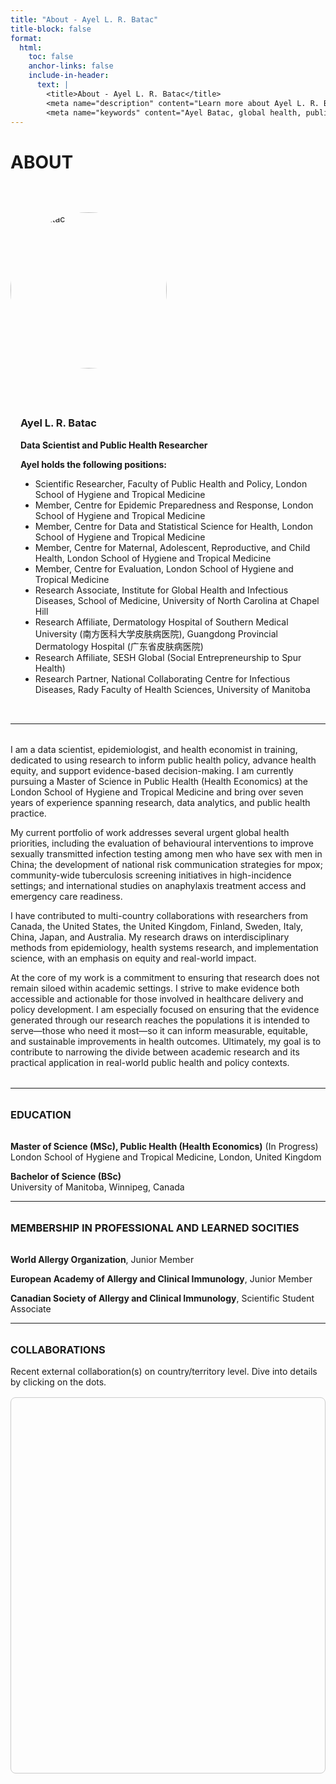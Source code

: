 ```yaml
---
title: "About - Ayel L. R. Batac"
title-block: false
format:
  html:
    toc: false
    anchor-links: false
    include-in-header: 
      text: |
        <title>About - Ayel L. R. Batac</title>
        <meta name="description" content="Learn more about Ayel L. R. Batac, a data scientist and global health researcher specializing in HIV and STBBIs, with a focus on equity and knowledge translation." />
        <meta name="keywords" content="Ayel Batac, global health, public health, allergy, clinical immunology, COVID-19, vaccine hesitancy, food allergy, anaphylaxis, pediatrics, HIV, STBBIs, knowledge translation, equity, infectious diseases, clinical research, evidence-informed policy, epidemiologist, LSHTM, UNC, Southern Medical Univeristy, China, NCCID" />
---
```


# ABOUT

$~$

<div style="display: flex; flex-wrap: wrap; align-items: flex-start; gap: 2.5rem; margin-bottom: 2rem;">

<!-- Image Section -->
<div style="flex: 0 0 250px;">
  <img src="ABatac_headshot.jpg" alt="Ayel Batac" style="width: 100%; aspect-ratio: 1 / 1; object-fit: cover; border-radius: 50%;">
</div>

<!-- Name and Affiliations Section -->
<div style="flex: 1; min-width: 250px; margin-left: 1rem;">

### Ayel L. R. Batac
**Data Scientist and Public Health Researcher**

**Ayel holds the following positions:**

- Scientific Researcher, Faculty of Public Health and Policy, London School of Hygiene and Tropical Medicine  
- Member, Centre for Epidemic Preparedness and Response, London School of Hygiene and Tropical Medicine  
- Member, Centre for Data and Statistical Science for Health, London School of Hygiene and Tropical Medicine  
- Member, Centre for Maternal, Adolescent, Reproductive, and Child Health, London School of Hygiene and Tropical Medicine
- Member, Centre for Evaluation, London School of Hygiene and Tropical Medicine  
- Research Associate, Institute for Global Health and Infectious Diseases, School of Medicine, University of North Carolina at Chapel Hill  
- Research Affiliate, Dermatology Hospital of Southern Medical University (南方医科大学皮肤病医院), Guangdong Provincial Dermatology Hospital (广东省皮肤病医院)  
- Research Affiliate, SESH Global (Social Entrepreneurship to Spur Health)  
- Research Partner, National Collaborating Centre for Infectious Diseases, Rady Faculty of Health Sciences, University of Manitoba  

</div>
</div>

---

<div style="margin-top: 2rem;"></div>

I am a data scientist, epidemiologist, and health economist in training, dedicated to using research to inform public health policy, advance health equity, and support evidence-based decision-making. I am currently pursuing a Master of Science in Public Health (Health Economics) at the London School of Hygiene and Tropical Medicine and bring over seven years of experience spanning research, data analytics, and public health practice.

My current portfolio of work addresses several urgent global health priorities, including the evaluation of behavioural interventions to improve sexually transmitted infection testing among men who have sex with men in China; the development of national risk communication strategies for mpox; community-wide tuberculosis screening initiatives in high-incidence settings; and international studies on anaphylaxis treatment access and emergency care readiness.

I have contributed to multi-country collaborations with researchers from Canada, the United States, the United Kingdom, Finland, Sweden, Italy, China, Japan, and Australia. My research draws on interdisciplinary methods from epidemiology, health systems research, and implementation science, with an emphasis on equity and real-world impact.

At the core of my work is a commitment to ensuring that research does not remain siloed within academic settings. I strive to make evidence both accessible and actionable for those involved in healthcare delivery and policy development. I am especially focused on ensuring that the evidence generated through our research reaches the populations it is intended to serve—those who need it most—so it can inform measurable, equitable, and sustainable improvements in health outcomes. Ultimately, my goal is to contribute to narrowing the divide between academic research and its practical application in real-world public health and policy contexts.

<div style="margin-top: 2rem;"></div>

---

<div style="margin-top: 2rem;"></div>

### <span style="text-transform: uppercase;">Education</span>

<div style="margin-top: 2rem;"></div>

**Master of Science (MSc), Public Health (Health Economics)** (In Progress)  
London School of Hygiene and Tropical Medicine, London, United Kingdom  

**Bachelor of Science (BSc)**  
University of Manitoba, Winnipeg, Canada

---

<div style="margin-top: 2rem;"></div>

### <span style="text-transform: uppercase;">Membership in professional and learned socities</span>

<div style="margin-top: 2rem;"></div>

**World Allergy Organization**, Junior Member

**European Academy of Allergy and Clinical Immunology**, Junior Member

**Canadian Society of Allergy and Clinical Immunology**, Scientific Student Associate

---

<div style="margin-top: 2rem;"></div>

### COLLABORATIONS

Recent external collaboration(s) on country/territory level. Dive into details by clicking on the dots.

```{=html}
<!-- Load Leaflet CSS and JS -->
<link
  rel="stylesheet"
  href="https://unpkg.com/leaflet@1.9.4/dist/leaflet.css"
/>
<script src="https://unpkg.com/leaflet@1.9.4/dist/leaflet.js"></script>

<!-- Load Leaflet.markercluster CSS and JS -->
<link
  rel="stylesheet"
  href="https://unpkg.com/leaflet.markercluster@1.5.3/dist/MarkerCluster.css"
/>
<link
  rel="stylesheet"
  href="https://unpkg.com/leaflet.markercluster@1.5.3/dist/MarkerCluster.Default.css"
/>
<script src="https://unpkg.com/leaflet.markercluster@1.5.3/dist/leaflet.markercluster.js"></script>

<!-- Map Container -->
<div
  id="collab-map"
  style="height: 600px; margin-top: 1rem; border: 1px solid #ccc; border-radius: 8px;"
></div>

<script>
  // Collaborator data with coordinates
const rawCollaborators = [
  {
    lat: 49.8951,
    lng: -97.1466,
    city: "Winnipeg, Canada",
    institution: "Department of Pediatrics and Child Health, Max Rady College of Medicine, Rady Faculty of Health Sciences, University of Manitoba",
    names: [
      "Billy Hong, MD",
      "Elinor Simons, MD, PhD",
      "Elissa M. Abrams, MD, MPH, FRCPC",
      "Jill A. Keddy-Grant, MD, FRCPC",
      "Kaitlyn A. Merrill, BSc(Hons)",
      "Manvir Bhamra, BSc, RD",
      "Michael A. Golding, MA",
      "Michelle A. Halbrich, MD, FRCPC",
      "Thomas V. Gerstner, MD, FRCPC",
      "Zoe Harbottle, BSc, MAHN"
  ],
  papers: [
    {
      title: "The burden of food allergy on children and teens: A systematic review",
      url: "https://doi.org/10.1111/pai.13743"
    },
    {
      title: "vACcine COnfidence amongst those living with alleRgy during the COVID pandemic (ACCORD): a scoping review protocol",
      url: "https://doi.org/10.1186/s13223-022-00723-w"
    },
    {
      title: "Guidance to enhance participant validity during virtual qualitative interviews and focus groups",
      url: "https://doi.org/10.1016/j.anai.2023.01.005"
    },
    {
      title: "Vaccine confidence among those living with allergy during the COVID pandemic (ACCORD): A scoping review",
      url: "https://doi.org/10.1016/j.jacig.2023.100079"
    },
    {
      title: "A qualitative investigation into vaccine hesitancy and confidence among people managing allergy",
      url: "https://doi.org/10.1016/j.anai.2023.08.600"
    },
    {
      title: "Infantile atopic dermatitis and maternal-infant bonding: a mixed methods study",
      url: "https://doi.org/10.1186/s13223-023-00857-5"
    },
    {
      title: "A scoping review protocol for evaluating cost questionnaires aimed at measuring the household financial burden of food allergy",
      url: "https://doi.org/10.1111/cea.14493"
    },
    {
      title: "A Scoping Review of Cost Questionnaires Aimed at Measuring the Household Financial Burden of Food Allergy",
      url: "https://doi.org/10.1111/cea.14622"
    }
  ]

  },
  {
  lat: 49.9031,
  lng: -97.1586,
  city: "Winnipeg, Canada",
  institution: "Section of Allergy and Clinical Immunology, Department of Pediatrics and Child Health, Max Rady College of Medicine, Rady Faculty of Health Sciences, University of Manitoba",
  names: [
    "Elinor Simons, MD, PhD",
    "Elissa M. Abrams, MD, MPH, FRCPC",
    "Michelle A. Halbrich, MD, FRCPC",
    "Thomas V. Gerstner, MD, FRCPC"
  ],
  papers: [
    {
      title: "vACcine COnfidence amongst those living with alleRgy during the COVID pandemic (ACCORD): a scoping review protocol",
      url: "https://doi.org/10.1186/s13223-022-00723-w"
    },
    {
      title: "Vaccine confidence among those living with allergy during the COVID pandemic (ACCORD): A scoping review",
      url: "https://doi.org/10.1016/j.jacig.2023.100079"
    },
    {
      title: "A qualitative investigation into vaccine hesitancy and confidence among people managing allergy",
      url: "https://doi.org/10.1016/j.anai.2023.08.600"
    },
    {
      title: "Infantile atopic dermatitis and maternal-infant bonding: a mixed methods study",
      url: "https://doi.org/10.1186/s13223-023-00857-5"
    }
  ]
},
  {
  lat: 49.9031,
  lng: -97.1586,
  city: "Winnipeg, Canada",
  institution: "Section of Dermatology, Department of Pediatrics and Child Health, Max Rady College of Medicine, Rady Faculty of Health Sciences, University of Manitoba",
  names: ["Jill A. Keddy-Grant, MD, FRCPC"],
  papers: [
    {
      title: "Infantile atopic dermatitis and maternal-infant bonding: a mixed methods study",
      url: "https://doi.org/10.1186/s13223-023-00857-5"
    }
  ]
},
{
  lat: 49.8951,
  lng: -97.1466,
  city: "Winnipeg, Canada",
  institution: "Children's Hospital Research Institute of Manitoba",
  names: [
    "Elinor Simons, MD, PhD",
    "Elissa M. Abrams, MD, MPH, FRCPC",
    "Kaitlyn A. Merrill, BSc(Hons)",
    "Leslie E. Roos, PhD, CPsych",
    "Manvir Bhamra, BSc, RD",
    "Michael A. Golding, MA",
    "Zoe Harbottle, BSc, MAHN"
  ],
  papers: [
    {
      title: "The burden of food allergy on children and teens: A systematic review",
      url: "https://doi.org/10.1111/pai.13743"
    },
    {
      title: "vACcine COnfidence amongst those living with alleRgy during the COVID pandemic (ACCORD): a scoping review protocol",
      url: "https://doi.org/10.1186/s13223-022-00723-w"
    },
    {
      title: "Guidance to enhance participant validity during virtual qualitative interviews and focus groups",
      url: "https://doi.org/10.1016/j.anai.2023.01.005"
    },
    {
      title: "Vaccine confidence among those living with allergy during the COVID pandemic (ACCORD): A scoping review",
      url: "https://doi.org/10.1016/j.jacig.2023.100079"
    },
    {
      title: "A qualitative investigation into vaccine hesitancy and confidence among people managing allergy",
      url: "https://doi.org/10.1016/j.anai.2023.08.600"
    },
    {
      title: "Infantile atopic dermatitis and maternal-infant bonding: a mixed methods study",
      url: "https://doi.org/10.1186/s13223-023-00857-5"
    },
    {
      title: "A scoping review protocol for evaluating cost questionnaires aimed at measuring the household financial burden of food allergy",
      url: "https://doi.org/10.1111/cea.14493"
    },
    {
      title: "A Scoping Review of Cost Questionnaires Aimed at Measuring the Household Financial Burden of Food Allergy",
      url: "https://doi.org/10.1111/cea.14622"
    }
  ]
},
 {
  lat: 49.8951,
  lng: -97.1466,
  city: "Winnipeg, Canada",
  institution: "Neil John Maclean Health Sciences Library, University of Manitoba",
  names: ["Mê-Linh Lê, MA, MLIS"],
  papers: [
    {
      title: "A scoping review protocol for evaluating cost questionnaires aimed at measuring the household financial burden of food allergy",
      url: "https://doi.org/10.1111/cea.14493"
    },
    {
      title: "A Scoping Review of Cost Questionnaires Aimed at Measuring the Household Financial Burden of Food Allergy",
      url: "https://doi.org/10.1111/cea.14622"
    }
  ]
},
{
  lat: 49.8951,
  lng: -97.1466,
  city: "Winnipeg, Canada",
  institution: "Winnipeg Regional Health Authority Virtual Library, University of Manitoba",
  names: ["Nicole Askin, MLIS"],
  papers: [
    {
      title: "vACcine COnfidence amongst those living with alleRgy during the COVID pandemic (ACCORD): a scoping review protocol",
      url: "https://doi.org/10.1186/s13223-022-00723-w"
    },
    {
      title: "Vaccine confidence among those living with allergy during the COVID pandemic (ACCORD): A scoping review",
      url: "https://doi.org/10.1016/j.jacig.2023.100079"
    }
  ]
},
  {
    lat: 49.9039,
    lng: -97.1597,
    city: "Winnipeg, Canada",
    institution: "Department of Psychiatry, Max Rady College of Medicine, Rady Faculty of Health Sciences, University of Manitoba",
    names: ["Billy Hong, MD"]
  },
 {
  lat: 49.80962,
  lng: -97.13270,
  city: "Winnipeg, Canada",
  institution: "Department of Psychology, Faculty of Arts, University of Manitoba",
  names: ["Leslie E. Roos, PhD, CPsych"],
  papers: [
    {
      title: "vACcine COnfidence amongst those living with alleRgy during the COVID pandemic (ACCORD): a scoping review protocol",
      url: "https://doi.org/10.1186/s13223-022-00723-w"
    },
    {
      title: "Vaccine confidence among those living with allergy during the COVID pandemic (ACCORD): A scoping review",
      url: "https://doi.org/10.1016/j.jacig.2023.100079"
    },
    {
      title: "A qualitative investigation into vaccine hesitancy and confidence among people managing allergy",
      url: "https://doi.org/10.1016/j.anai.2023.08.600"
    },
    {
      title: "Infantile atopic dermatitis and maternal-infant bonding: a mixed methods study",
      url: "https://doi.org/10.1186/s13223-023-00857-5"
    }
  ]
},
{
  lat: 49.80962,
  lng: -97.13270,
  city: "Winnipeg, Canada",
  institution: "Department of Economics, Faculty of Arts, University of Manitoba",
  names: ["Gregory Mason, PhD"],
  papers: [
    {
      title: "A Scoping Review of Cost Questionnaires Aimed at Measuring the Household Financial Burden of Food Allergy",
      url: "https://doi.org/10.1111/cea.14622"
    }
  ]
},
{
  lat: 49.90389,
  lng: -97.15972,
  city: "Winnipeg, Canada",
  institution: "Children's Allergy and Asthma Education Centre, Health Sciences Centre Winnipeg",
  names: ["Jo-Anne St-Vincent, BN, RN"],
  papers: [
    {
      title: "Infantile atopic dermatitis and maternal-infant bonding: a mixed methods study",
      url: "https://doi.org/10.1186/s13223-023-00857-5"
    }
  ]
},
{
  lat: 49.8996,
  lng: -97.1457,
  city: "Winnipeg, Canada",
  institution: "National Collaborating Centre for Infectious Diseases",
  names: [
    "Margaret Haworth-Brockman, MSc",
    "Yoav Keynan, MD, PhD",
    "Xiao-Ting Xie, PhD"
  ],
  papers: [
    {
      title: "Mpox Disease Debrief",
      url: "https://nccid.ca/debrief/mpox/"
    }
  ]
},
{
  lat: 57.7815,
  lng: 14.1562,
  city: "Jönköping, Sweden",
  institution: "Department of Social Work, School of Health and Welfare, Jönköping University",
  names: ["Nina V. Gunnarsson, PhD"],
  papers: [
    {
      title: "The burden of food allergy on children and teens: A systematic review",
      url: "https://doi.org/10.1111/pai.13743"
    }
  ]
},
{
  lat: 59.3489,
  lng: 18.0298,
  city: "Stockholm, Sweden",
  institution: "Karolinska Institutet",
  names: ["Isac Kopsch, MD", "Erik Wilking, MD"],
  papers: [
    {
      title: "Infantile atopic dermatitis and maternal-infant bonding: a mixed methods study",
      url: "https://doi.org/10.1186/s13223-023-00857-5"
    }
  ]
},
 {
  lat: 59.3489,
  lng: 18.0298,
  city: "Stockholm, Sweden",
  institution: "Centre for Allergy Research, Karolinska Institutet",
  names: ["Staffan Ahlstedt, PhD", "Roelinde Middelveld, PhD"],
  papers: [
    {
      title: "The burden of food allergy on children and teens: A systematic review",
      url: "https://doi.org/10.1111/pai.13743"
    }
  ]
},
{
  lat: 59.3489,
  lng: 18.0298,
  city: "Stockholm, Sweden",
  institution: "Institute of Environmental Medicine, Karolinska Institutet",
  names: [
    "Marina Jonsson, PhD",
    "Roelinde Middelveld, PhD",
    "Sandra Ekström, PhD",
    "Staffan Ahlstedt, PhD"
  ],
  papers: [
    {
      title: "The burden of food allergy on children and teens: A systematic review",
      url: "https://doi.org/10.1111/pai.13743"
    },
    {
      title: "Infantile atopic dermatitis and maternal-infant bonding: a mixed methods study",
      url: "https://doi.org/10.1186/s13223-023-00857-5"
    },
    {
      title: "A scoping review protocol for evaluating cost questionnaires aimed at measuring the household financial burden of food allergy",
      url: "https://doi.org/10.1111/cea.14493"
    },
    {
      title: "A Scoping Review of Cost Questionnaires Aimed at Measuring the Household Financial Burden of Food Allergy",
      url: "https://doi.org/10.1111/cea.14622"
    }
  ]
},
{
  lat: 59.3106,
  lng: 18.0686,
  city: "Stockholm, Sweden",
  institution: "Department of Clinical Science and Education, Södersjukhuset, Karolinska Institutet",
  names: [
    "Marina Jonsson, PhD",
    "Sandra Ekström, PhD"
  ],
  papers: [
    {
      title: "Infantile atopic dermatitis and maternal-infant bonding: a mixed methods study",
      url: "https://doi.org/10.1186/s13223-023-00857-5"
    }
  ]
},
{
  lat: 45.503278,
  lng: -73.618827,
  city: "Montreal, Canada",
  institution: "Department of Medicine, Faculty of Medicine, Université de Montréal",
  names: ["Philippe Bégin, MD, PhD, FRCPC"],
  papers: [
    {
      title: "vACcine COnfidence amongst those living with alleRgy during the COVID pandemic (ACCORD): a scoping review protocol",
      url: "https://doi.org/10.1186/s13223-022-00723-w"
    },
    {
      title: "Vaccine confidence among those living with allergy during the COVID pandemic (ACCORD): A scoping review",
      url: "https://doi.org/10.1016/j.jacig.2023.100079"
    },
    {
      title: "A qualitative investigation into vaccine hesitancy and confidence among people managing allergy",
      url: "https://doi.org/10.1016/j.anai.2023.08.600"
    }
  ]
},
{
  lat: 45.5031,
  lng: -73.6244,
  city: "Montreal, Canada",
  institution: "Section of Allergy, Immunology and Rheumatology, Department of Pediatrics, Centre hospitalier universitaire Sainte-Justine",
  names: ["Philippe Bégin, MD, PhD, FRCPC"],
  papers: [
    {
      title: "vACcine COnfidence amongst those living with alleRgy during the COVID pandemic (ACCORD): a scoping review protocol",
      url: "https://doi.org/10.1186/s13223-022-00723-w"
    },
    {
      title: "Vaccine confidence among those living with allergy during the COVID pandemic (ACCORD): A scoping review",
      url: "https://doi.org/10.1016/j.jacig.2023.100079"
    },
    {
      title: "A qualitative investigation into vaccine hesitancy and confidence among people managing allergy",
      url: "https://doi.org/10.1016/j.anai.2023.08.600"
    }
  ]
},
 {
  lat: 45.5125,
  lng: -73.5587,
  city: "Montreal, Canada",
  institution: "Section of Allergy and Clinical Immunology, Department of Medicine, Centre hospitalier de l'Université de Montréal",
  names: ["Philippe Bégin, MD, PhD, FRCPC"],
  papers: [
    {
      title: "vACcine COnfidence amongst those living with alleRgy during the COVID pandemic (ACCORD): a scoping review protocol",
      url: "https://doi.org/10.1186/s13223-022-00723-w"
    },
    {
      title: "Vaccine confidence among those living with allergy during the COVID pandemic (ACCORD): A scoping review",
      url: "https://doi.org/10.1016/j.jacig.2023.100079"
    },
    {
      title: "A qualitative investigation into vaccine hesitancy and confidence among people managing allergy",
      url: "https://doi.org/10.1016/j.anai.2023.08.600"
    }
  ]
},
  {
    lat: 45.4725,
    lng: -73.6000,
    city: "Montreal, Canada",
    institution: "Division of Pediatric Allergy, Clinical Immunology, and Dermatology, Department of Pediatrics, Montréal Children's Hospital",
    names: ["Moshe Ben-Shoshan, MD, MSc"]
  },
{
  lat: 45.4725,
  lng: -73.6000,
  city: "Montreal, Canada",
  institution: "Division of Pediatric Allergy, Clinical Immunology, and Dermatology, Department of Pediatrics, Montréal Children's Hospital",
  names: ["Moshe Ben-Shoshan, MD, MSc"],
  papers: [
    {
      title: "vACcine COnfidence amongst those living with alleRgy during the COVID pandemic (ACCORD): a scoping review protocol",
      url: "https://doi.org/10.1186/s13223-022-00723-w"
    },
    {
      title: "Vaccine confidence among those living with allergy during the COVID pandemic (ACCORD): A scoping review",
      url: "https://doi.org/10.1016/j.jacig.2023.100079"
    },
    {
      title: "A qualitative investigation into vaccine hesitancy and confidence among people managing allergy",
      url: "https://doi.org/10.1016/j.anai.2023.08.600"
    },
    {
      title: "A scoping review protocol for evaluating cost questionnaires aimed at measuring the household financial burden of food allergy",
      url: "https://doi.org/10.1111/cea.14493"
    },
    {
      title: "A Scoping Review of Cost Questionnaires Aimed at Measuring the Household Financial Burden of Food Allergy",
      url: "https://doi.org/10.1111/cea.14622"
    }
  ]
},
{
  lat: 45.4725,
  lng: -73.6000,
  city: "Montreal, Canada",
  institution: "Division of Clinical and Translational Research, Department of Medicine, School of Medicine, Faculty of Medicine and Health Sciences, McGill University",
  names: ["Moshe Ben-Shoshan, MD, MSc"],
  papers: [
    {
      title: "vACcine COnfidence amongst those living with alleRgy during the COVID pandemic (ACCORD): a scoping review protocol",
      url: "https://doi.org/10.1186/s13223-022-00723-w"
    },
    {
      title: "Vaccine confidence among those living with allergy during the COVID pandemic (ACCORD): A scoping review",
      url: "https://doi.org/10.1016/j.jacig.2023.100079"
    },
    {
      title: "A qualitative investigation into vaccine hesitancy and confidence among people managing allergy",
      url: "https://doi.org/10.1016/j.anai.2023.08.600"
    },
    {
      title: "A scoping review protocol for evaluating cost questionnaires aimed at measuring the household financial burden of food allergy",
      url: "https://doi.org/10.1111/cea.14493"
    },
    {
      title: "A Scoping Review of Cost Questionnaires Aimed at Measuring the Household Financial Burden of Food Allergy",
      url: "https://doi.org/10.1111/cea.14622"
    }
  ]
},
  {
    lat: 43.6596,
    lng: -79.3893,
    city: "Toronto, Canada",
    institution: "Department of Family and Community Medicine, Temerty Faculty of Medicine, University of Toronto",
    names: ["Laura Y. Feldman, MD, MPH"]
  },
  {
    lat: 43.6591,
    lng: -79.3928,
    city: "Toronto, Canada",
    institution: "Clinical Public Health Division, Dalla Lana School of Public Health, University of Toronto",
    names: ["Laura Y. Feldman, MD, MPH"]
  },
{
  lat: 43.6511,
  lng: -79.3470,
  city: "Toronto, Canada",
  institution: "Science for All Audiences",
  names: ["Erika Ladouceur"],
  papers: [
    {
      title: "vACcine COnfidence amongst those living with alleRgy during the COVID pandemic (ACCORD): a scoping review protocol",
      url: "https://doi.org/10.1186/s13223-022-00723-w"
    },
    {
      title: "Vaccine confidence among those living with allergy during the COVID pandemic (ACCORD): A scoping review",
      url: "https://doi.org/10.1016/j.jacig.2023.100079"
    }
  ]
},
{
  lat: 52.4862,
  lng: -1.8904,
  city: "Birmingham, UK",
  institution: "School of Psychology, College of Health and Life Sciences, Aston University",
  names: ["Rebecca C. Knibb, PhD"],
  papers: [
    {
      title: "A qualitative investigation into vaccine hesitancy and confidence among people managing allergy",
      url: "https://doi.org/10.1016/j.anai.2023.08.600"
    }
  ]
},
{
  lat: -34.0659,
  lng: 150.8133,
  city: "Campbelltown, Australia",
  institution: "School of Health Sciences, Western Sydney University",
  names: ["Andrew T. Fong, MD, MHLM"],
  papers: [
    {
      title: "A scoping review protocol for evaluating cost questionnaires aimed at measuring the household financial burden of food allergy",
      url: "https://doi.org/10.1111/cea.14493"
    },
    {
      title: "A Scoping Review of Cost Questionnaires Aimed at Measuring the Household Financial Burden of Food Allergy",
      url: "https://doi.org/10.1111/cea.14622"
    }
  ]
},
{
  lat: -37.8409,
  lng: 144.9465,
  city: "Melbourne, Australia",
  institution: "Murdoch Children's Research Institute",
  names: ["Andrew T. Fong, MD, MHLM"],
  papers: [
    {
      title: "A scoping review protocol for evaluating cost questionnaires aimed at measuring the household financial burden of food allergy",
      url: "https://doi.org/10.1111/cea.14493"
    },
    {
      title: "A Scoping Review of Cost Questionnaires Aimed at Measuring the Household Financial Burden of Food Allergy",
      url: "https://doi.org/10.1111/cea.14622"
    }
  ]
},
{
  lat: -33.8688,
  lng: 151.2093,
  city: "Sydney, Australia",
  institution: "The Children's Hospital at Westmead",
  names: ["Andrew T. Fong, MD, MHLM", "Peter S. Hsu, MD, PhD"],
  papers: [
    {
      title: "A scoping review protocol for evaluating cost questionnaires aimed at measuring the household financial burden of food allergy",
      url: "https://doi.org/10.1111/cea.14493"
    },
    {
      title: "A Scoping Review of Cost Questionnaires Aimed at Measuring the Household Financial Burden of Food Allergy",
      url: "https://doi.org/10.1111/cea.14622"
    }
  ]
},
{
  lat: 41.8781,
  lng: -87.6298,
  city: "Chicago, USA",
  institution: "Northwestern University Feinberg School of Medicine",
  names: ["Christopher M. Warren, PhD", "Lucy A. Bilaver, PhD", "Priyanka Dadha, PhD", "Ruchi S. Gupta, MD"],
  papers: [
    {
      title: "A scoping review protocol for evaluating cost questionnaires aimed at measuring the household financial burden of food allergy",
      url: "https://doi.org/10.1111/cea.14493"
    }
  ]
},
{
  lat: 39.0997,
  lng: -94.5786,
  city: "Kansas City, USA",
  institution: "Children's Mercy Kansas City",
  names: ["Jodi A. Shroba, MSN, CPNP"],
  papers: [
    {
      title: "A scoping review protocol for evaluating cost questionnaires aimed at measuring the household financial burden of food allergy",
      url: "https://doi.org/10.1111/cea.14493"
    },
    {
      title: "A Scoping Review of Cost Questionnaires Aimed at Measuring the Household Financial Burden of Food Allergy",
      url: "https://doi.org/10.1111/cea.14622"
    }
  ]
},
 {
  lat: 61.4981,
  lng: 23.8197,
  city: "Tampere, Finland",
  institution: "Allergy Centre, Tampere University Hospital",
  names: ["Juho E. Kivistö, MD, PhD"],
  papers: [
    {
      title: "A scoping review protocol for evaluating cost questionnaires aimed at measuring the household financial burden of food allergy",
      url: "https://doi.org/10.1111/cea.14493"
    },
    {
      title: "A Scoping Review of Cost Questionnaires Aimed at Measuring the Household Financial Burden of Food Allergy",
      url: "https://doi.org/10.1111/cea.14622"
    }
  ]
},
{
  lat: 61.4981,
  lng: 23.8197,
  city: "Tampere, Finland",
  institution: "Faculty of Medicine and Health Technology, Tampere University",
  names: ["Juho E. Kivistö, MD, PhD"],
  papers: [
    {
      title: "A scoping review protocol for evaluating cost questionnaires aimed at measuring the household financial burden of food allergy",
      url: "https://doi.org/10.1111/cea.14493"
    },
    {
      title: "A Scoping Review of Cost Questionnaires Aimed at Measuring the Household Financial Burden of Food Allergy",
      url: "https://doi.org/10.1111/cea.14622"
    }
  ]
},
{
  lat: 61.4981,
  lng: 23.8197,
  city: "Tampere, Finland",
  institution: "Tampere Center for Child, Adolescent and Maternal Health Research, Tampere University",
  names: ["Juho E. Kivistö, MD, PhD"],
  papers: [
    {
      title: "A scoping review protocol for evaluating cost questionnaires aimed at measuring the household financial burden of food allergy",
      url: "https://doi.org/10.1111/cea.14493"
    },
    {
      title: "A Scoping Review of Cost Questionnaires Aimed at Measuring the Household Financial Burden of Food Allergy",
      url: "https://doi.org/10.1111/cea.14622"
    }
  ]
},
{
  lat: 39.7294,
  lng: -104.8319,
  city: "Aurora, USA",
  institution: "Section of Allergy and Immunology, Department of Pediatrics, Children's Hospital Colorado, University of Colorado School of Medicine",
  names: ["Matthew J. Greenhawt, MD, MBA, MSc"],
  papers: [
    {
      title: "A scoping review protocol for evaluating cost questionnaires aimed at measuring the household financial burden of food allergy",
      url: "https://doi.org/10.1111/cea.14493"
    },
    {
      title: "A Scoping Review of Cost Questionnaires Aimed at Measuring the Household Financial Burden of Food Allergy",
      url: "https://doi.org/10.1111/cea.14622"
    }
  ]
},
{
  lat: 60.1910,
  lng: 24.9110,
  city: "Helsinki, Finland",
  institution: "Department of Dermatology, Allergology and Venereology, Faculty of Medicine, University of Helsinki",
  names: ["Mika J. Mäkelä, MD, PhD"],
  papers: [
    {
      title: "A scoping review protocol for evaluating cost questionnaires aimed at measuring the household financial burden of food allergy",
      url: "https://doi.org/10.1111/cea.14493"
    },
    {
      title: "A Scoping Review of Cost Questionnaires Aimed at Measuring the Household Financial Burden of Food Allergy",
      url: "https://doi.org/10.1111/cea.14622"
    }
  ]
},
{
  lat: 60.1906,
  lng: 24.9061,
  city: "Helsinki, Finland",
  institution: "Department of Allergology, Helsinki University Hospital, University of Helsinki",
  names: ["Mika J. Mäkelä, MD, PhD"],
  papers: [
    {
      title: "A scoping review protocol for evaluating cost questionnaires aimed at measuring the household financial burden of food allergy",
      url: "https://doi.org/10.1111/cea.14493"
    },
    {
      title: "A Scoping Review of Cost Questionnaires Aimed at Measuring the Household Financial Burden of Food Allergy",
      url: "https://doi.org/10.1111/cea.14622"
    }
  ]
},
{
  lat: 45.4064,
  lng: 11.8768,
  city: "Padua, Italy",
  institution: "Department of Women's and Children's Health, University of Padua",
  names: ["Antonella Muraro, MD, PhD"],
  papers: [
    {
      title: "A scoping review protocol for evaluating cost questionnaires aimed at measuring the household financial burden of food allergy",
      url: "https://doi.org/10.1111/cea.14493"
    },
    {
      title: "A Scoping Review of Cost Questionnaires Aimed at Measuring the Household Financial Burden of Food Allergy",
      url: "https://doi.org/10.1111/cea.14622"
    }
  ]
},
  {
    lat: 63.7467,
    lng: -68.5169,
    city: "Iqaluit, Canada",
    institution: "Department of Health, Government of Nunavut",
    names: ["Ekua A. Agyemang, MBChB, MPH, FRCPC", "Kethika Kulleperuma, PhD", "Odette Wills, MSc"]
  },
  {
    lat: 51.5072,
    lng: -0.1276,
    city: "London, UK",
    institution: "Department of Clinical Research, Faculty of Infectious and Tropical Diseases, London School of Hygiene and Tropical Medicine",
    names: ["Joseph D. Tucker, MD, PhD"]
  },
  {
    lat: 33.5902,
    lng: 130.4017,
    city: "Fukuoka, Japan",
    institution: "Department of Surgery and Oncology, School of Medicine, Graduate School of Medical Sciences, Faculty of Medical Sciences, Kyushu University",
    names: ["Kenji Fujiwara, MD, PhD"]
  },
  {
    lat: 39.2904,
    lng: -76.6122,
    city: "Baltimore, USA",
    institution: "Johns Hopkins University",
    names: ["Kenji Fujiwara, MD, PhD"]
  },
{
  lat: 49.2636,
  lng: -123.2456,
  city: "Vancouver, Canada",
  institution: "Division of Allergy, Department of Pediatrics, Faculty of Medicine, University of British Columbia",
  names: ["Edmond S. Chan, MD", "Elissa M. Abrams, MD, MPH, FRCPC"],
  papers: [
    {
      title: "vACcine COnfidence amongst those living with alleRgy during the COVID pandemic (ACCORD): a scoping review protocol",
      url: "https://doi.org/10.1186/s13223-022-00723-w"
    },
    {
      title: "Vaccine confidence among those living with allergy during the COVID pandemic (ACCORD): A scoping review",
      url: "https://doi.org/10.1016/j.jacig.2023.100079"
    },
    {
      title: "A qualitative investigation into vaccine hesitancy and confidence among people managing allergy",
      url: "https://doi.org/10.1016/j.anai.2023.08.600"
    },
    {
      title: "Infantile atopic dermatitis and maternal-infant bonding: a mixed methods study",
      url: "https://doi.org/10.1186/s13223-023-00857-5"
    },
    {
      title: "A scoping review protocol for evaluating cost questionnaires aimed at measuring the household financial burden of food allergy",
      url: "https://doi.org/10.1111/cea.14493"
    },
    {
      title: "A Scoping Review of Cost Questionnaires Aimed at Measuring the Household Financial Burden of Food Allergy",
      url: "https://doi.org/10.1111/cea.14622"
    }
  ]
},
{
  lat: 49.2485,
  lng: -123.1249,
  city: "Vancouver, Canada",
  institution: "BC Children's Hospital Research Institute",
  names: ["Edmond S. Chan, MD"],
  papers: [
    {
      title: "A scoping review protocol for evaluating cost questionnaires aimed at measuring the household financial burden of food allergy",
      url: "https://doi.org/10.1111/cea.14493"
    },
    {
      title: "A Scoping Review of Cost Questionnaires Aimed at Measuring the Household Financial Burden of Food Allergy",
      url: "https://doi.org/10.1111/cea.14622"
    }
  ]
},
  {
    lat: 43.2557,
    lng: -79.8711,
    city: "Hamilton, Canada",
    institution: "Division of Clinical Immunology and Allergy, Department of Medicine, Faculty of Health Sciences, McMaster University",
    names: ["Andrew Wong-Pack, MD"]
  },
  {
    lat: 23.1470,
    lng: 113.2935,
    city: "Guangzhou, China",
    institution: "Dermatology Hospital of Southern Medical University (南方医科大学皮肤病医院)",
    names: ["Lan Li, PhD"]
  },
  {
    lat: 23.1390,
    lng: 113.3010,
    city: "Guangzhou, China",
    institution: "SESH Global",
    names: ["Joseph D. Tucker, MD, PhD", "Ke Zhou, MSW", "Lan Li, PhD", "Weiming Tang, PhD"]
  },
  {
    lat: 35.8990,
    lng: -79.0476,
    city: "Chapel Hill, USA",
    institution: "Institute for Global Health and Infectious Diseases, School of Medicine, University of North Carolina at Chapel Hill",
    names: ["Joseph D. Tucker, MD, PhD", "Ke Zhou, MSW", "Lan Li, PhD", "Weiming Tang, PhD"]
  },
  {
    lat: 35.90605,
    lng: -79.05227,
    city: "Chapel Hill, USA",
    institution: "Division of Infectious Diseases, Department of Medicine, School of Medicine, University of North Carolina at Chapel Hill",
    names: ["Joseph D. Tucker, MD, PhD", "Weiming Tang, PhD"]
  }
];

  // Grouping by city + institution
  const grouped = {};
  rawCollaborators.forEach(collab => {
  const key = `${collab.city}___${collab.institution}`;
  if (!grouped[key]) {
    grouped[key] = {
      lat: collab.lat,
      lng: collab.lng,
      city: collab.city,
      institution: collab.institution,
      names: new Set(),
      papers: collab.papers || []  // <- keep papers
    };
  } else {
    // Combine papers if already initialized and new ones exist
    if (collab.papers) {
      grouped[key].papers.push(...collab.papers);
    }
  }
  collab.names.forEach(name => grouped[key].names.add(name));
});

  // Convert grouped data back to array, with names as list
  const collaborators = Object.values(grouped).map(entry => ({
  ...entry,
  names: Array.from(entry.names)
}));

  // Initialize the map
  const map = L.map("collab-map").setView([20, 0], 2);

  // Grayscale Map Tiles
  L.tileLayer("https://{s}.basemaps.cartocdn.com/light_all/{z}/{x}/{y}{r}.png", {
    attribution: "&copy; OpenStreetMap & CartoDB",
  }).addTo(map);

  // Create a marker cluster group
  const markers = L.markerClusterGroup({
  maxClusterRadius: 25,          // Very tight clustering
  disableClusteringAtZoom: 5,    // Stops clustering at zoom level 5+
  spiderfyOnMaxZoom: true
});

  // Add markers to the cluster group
  collaborators.forEach((collab) => {
const popupContent = `
  <div style="font-family: Arial, sans-serif; max-width: 400px;">
    <div style="max-height: 250px; overflow-y: auto; padding-right: 6px;">
      <div style="color: #1B153E;"><strong>${collab.city}</strong></div>
      <div style="font-style: italic;">${collab.institution}</div>

      <div style="margin-top: 0.5em;">
        <strong>Collaborator(s):</strong>
        <ul style="padding-left: 1.2em; margin-left: 0; list-style-position: inside;">
          ${collab.names.map(name => `<li>${name}</li>`).join("")}
        </ul>
      </div>

      ${collab.papers && collab.papers.length > 0 ? `
        <div style="margin-top: 0.75em;">
          <strong>Shared Research Output(s):</strong>
          <ol style="padding-left: 1.2em; margin-left: 0; list-style-position: inside;">
            ${collab.papers.map(p => `<li><a href="${p.url}" target="_blank" rel="noopener">${p.title}</a></li>`).join("")}
          </ol>
        </div>` : ""}
    </div>
  </div>
`;
    const marker = L.circleMarker([collab.lat, collab.lng], {
      radius: 8,
      fillColor: "#DE2221", // red fill
      color: "#1B153E", // indigo border
      weight: 2,
      opacity: 1,
      fillOpacity: 0.9,
    }).bindPopup(popupContent);
    markers.addLayer(marker);
  });

  // Add the marker cluster group to the map
  map.addLayer(markers);
</script>
```
